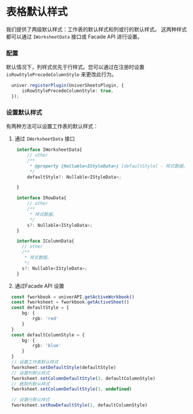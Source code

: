 
# 表格默认样式

<BadgeGroup values={[UniverTypes.SHEET]} value={UniverTypes.SHEET} />

我们提供了两级默认样式：工作表的默认样式和列或行的默认样式。
这两种样式都可以通过 `IWorksheetData` 接口或 Facade API 进行设置。

### 配置

默认情况下，列样式优先于行样式。您可以通过在注册时设置 `isRowStylePrecedeColumnStyle` 来更改此行为。

```typescript
  univer.registerPlugin(UniverSheetsPlugin, {
      isRowStylePrecedeColumnStyle: true,
  });
```

### 设置默认样式
有两种方法可以设置工作表的默认样式：

1. 通过 `IWorksheetData` 接口
```typescript
    interface IWorksheetData{
        // other
        /**
         * @property {Nullable<IStyleData>} [defaultStyle] - 样式数据。
         */
        defaultStyle?: Nullable<IStyleData>;

    }

    interface IRowData{
        // other
        /**
         * 样式数据。
         */
        s?: Nullable<IStyleData>;
    }

    interface IColumnData{
      // other
      /**
       * 样式数据。
       */
      s?: Nullable<IStyleData>;
    }
```

2. 通过Facade API 设置

```typescript
  const fworkbook = univerAPI.getActiveWorkbook()
  const fworksheet = fworkbook.getActiveSheet()
  const defaultStyle = {
      bg: {
          rgb: 'red'
      }
  }
  const defaultColumnStyle = {
      bg: {
          rgb: 'blue'
      }
  }
  // 设置工作表默认样式
  fworksheet.setDefaultStyle(defaultStyle)
  // 设置列默认样式
  fworksheet.setColumnDefaultStyle(3, defaultColumnStyle)
  // 删除列默认样式
  fworksheet.setColumnDefaultStyle(3, undefined)

  // 设置行默认样式
  fworksheet.setRowDefaultStyle(1, defaultColumnStyle)
```